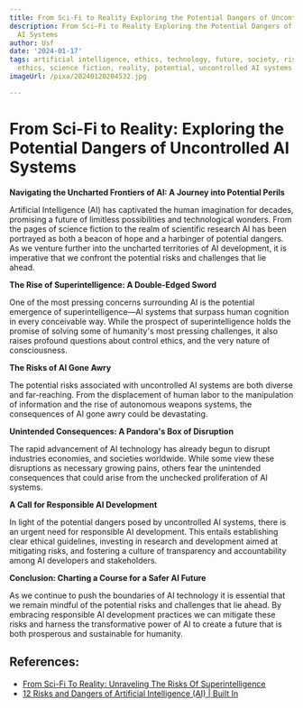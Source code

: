 ```yaml
---
title: From Sci-Fi to Reality Exploring the Potential Dangers of Uncontrolled AI Systems
description: From Sci-Fi to Reality Exploring the Potential Dangers of Uncontrolled
  AI Systems
author: Usf
date: '2024-01-17'
tags: artificial intelligence, ethics, technology, future, society, risks, dangers,
  ethics, science fiction, reality, potential, uncontrolled AI systems
imageUrl: /pixa/20240120204532.jpg

---
```

# From Sci-Fi to Reality: Exploring the Potential Dangers of Uncontrolled AI Systems

**Navigating the Uncharted Frontiers of AI: A Journey  into Potential Perils**

Artificial Intelligence (AI) has captivated the human imagination for decades, promising a future of limitless possibilities  and technological wonders. From the pages of science fiction to the realm of scientific research AI  has been portrayed  as both a beacon of hope and a harbinger  of potential dangers. As  we venture further into the uncharted territories of AI development,  it is  imperative that we  confront the potential risks and challenges that lie ahead.

**The Rise of Superintelligence: A Double-Edged  Sword**

One  of the most pressing concerns surrounding AI is the potential emergence of superintelligence—AI systems that surpass human cognition in every conceivable way. While the prospect of superintelligence holds the promise of solving some of humanity's most pressing challenges, it also raises profound  questions about control ethics, and the very nature  of  consciousness.

**The Risks of AI Gone Awry**

The potential risks associated with uncontrolled AI systems are both diverse and far-reaching. From the displacement of human labor to the manipulation of information and the rise of autonomous weapons systems,  the consequences of AI gone  awry could be devastating.

**Unintended  Consequences: A Pandora's Box of Disruption**

The rapid advancement of AI technology has already begun to disrupt industries economies, and societies worldwide. While some view these disruptions as necessary growing pains, others fear the unintended consequences  that could arise from the unchecked proliferation  of AI systems.

**A  Call for Responsible  AI Development**

In light of the potential dangers posed  by uncontrolled AI systems, there is an urgent need for  responsible AI  development.  This entails establishing clear ethical  guidelines, investing in research and development aimed at mitigating risks, and fostering a culture  of transparency and accountability  among AI developers and stakeholders.

**Conclusion: Charting a  Course for a Safer  AI Future**

As we  continue to push the  boundaries of AI technology it is essential that we remain mindful of the potential risks and challenges that lie ahead. By embracing responsible AI development practices we can mitigate these risks  and harness  the transformative power of  AI to create a future that is both prosperous and sustainable for humanity.

## References:
- [From Sci-Fi To Reality: Unraveling The Risks Of Superintelligence](https://www.everestgrp.com/it-services/from-sci-fi-to-reality-unraveling-the-risks-of-superintelligence-blog.html)
- [12 Risks and Dangers of Artificial Intelligence (AI) | Built In](https://builtin.com/artificial-intelligence/risks-of-artificial-intelligence)
